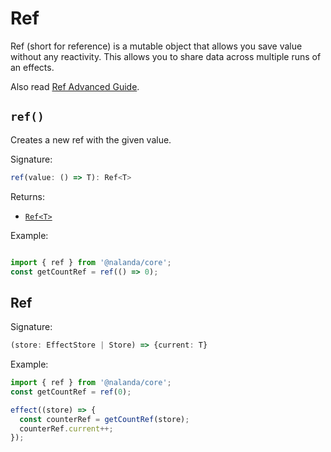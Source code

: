 

# Ref


Ref (short for reference) is a mutable object that allows you save value without any reactivity.
This allows you to share data across multiple runs of an effects.


Also read [Ref Advanced Guide](/docs/advanced-topics/ref/).


## `ref()`

Creates a new ref with the given value.

Signature:

```ts
ref(value: () => T): Ref<T>
```

Returns:

- [`Ref<T>`](#ref) 


Example: 

```ts

import { ref } from '@nalanda/core';
const getCountRef = ref(() => 0);

```

## Ref

Signature:

```ts
(store: EffectStore | Store) => {current: T}
```

Example:

```ts
import { ref } from '@nalanda/core';
const getCountRef = ref(0);

effect((store) => {
  const counterRef = getCountRef(store);
  counterRef.current++;
});
```